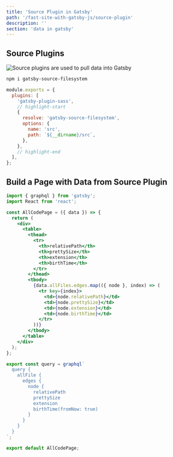 ```yaml
---
title: 'Source Plugin in Gatsby'
path: '/fast-site-with-gatsby-js/source-plugin'
description: ''
section: 'data in gatsby'
---
```


## Source Plugins

![Source plugins are used to pull data into Gatsby](gatsbyjs-overview-highlight-source-plugin.png)

```bash
npm i gatsby-source-filesystem
```

```javascript fileName=gatsby-config.js
module.exports = {
  plugins: [
    'gatsby-plugin-sass',
    // highlight-start
    {
      resolve: 'gatsby-source-filesystem',
      options: {
        name: 'src',
        path: `${__dirname}/src`,
      },
    },
    // highlight-end
  ],
};
```

## Build a Page with Data from Source Plugin

```jsx fileName=src/pages/all-code.js
import { graphql } from 'gatsby';
import React from 'react';

const AllCodePage = ({ data }) => {
  return (
    <div>
      <table>
        <thead>
          <tr>
            <th>relativePath</th>
            <th>prettySize</th>
            <th>extension</th>
            <th>birthTime</th>
          </tr>
        </thead>
        <tbody>
          {data.allFiles.edges.map(({ node }, index) => (
            <tr key={index}>
              <td>{node.relativePath}</td>
              <td>{node.prettySize}</td>
              <td>{node.extension}</td>
              <td>{node.birthTime}</td>
            </tr>
          ))}
        </tbody>
      </table>
    </div>
  );
};

export const query = graphql`
  query {
    allFile {
      edges {
        node {
          relativePath
          prettySize
          extension
          birthTime(fromNow: true)
        }
      }
    }
  }
`;

export default AllCodePage;
```
